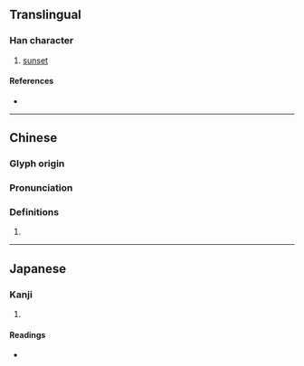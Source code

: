 {{character info/new}}
==Translingual==

===Han character===
{{Han char|rn=72|rad=日|as=08|sn=12|four=63012|canj=AJNU|ids=⿰日宛}}

# [[sunset]]

====References====
* {{Han ref|kx=0497.230|dkj=14016|dj=0865.060|hdz=21522.030|uh=667C|ud=26236|bh=D9A1|bd=55713}}

----

==Chinese==
{{zh-forms}}

===Glyph origin===
{{Han etym}}

===Pronunciation===
{{zh-pron
|m=wǎn
|c=jyun2
|mc=y
|oc=y
|ma=
|cat=n
}}

===Definitions===
{{zh-hanzi}}

# {{rfdef|lang=zh}}

----

==Japanese==

===Kanji===
{{ja-kanji|grade=|rs=日08}}

# {{defn|lang=ja|sort=日08}}

====Readings====
* {{ja-readings|on=[[えん]] (en), [[おん]] (on)|kun=}}